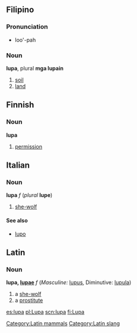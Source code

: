 ==Filipino==
===Pronunciation===
*loo'-pah

===Noun===
'''lupa''', plural '''mga lupain'''
#[[soil]]
#[[land]]

==Finnish==
===Noun===
'''lupa'''
#[[permission]]

==Italian==
===Noun===
'''lupa''' ''f'' (''plural'' '''lupe''')
#[[she-wolf]]
====See also====
*[[lupo]]

==Latin==
[[Category:Latin mammals]][[Category:Latin slang]]
===Noun===
'''lupa, [[Wiktionary Appendix:Latin first declension|lupae]]''' ''f'' (''Masculine:'' [[lupus]], Diminutive: [[lupula]])
#a [[she-wolf]]
#a [[prostitute]]

[[es:lupa]]
[[pl:Lupa]]
[[scn:lupa]]
[[fi:Lupa]]